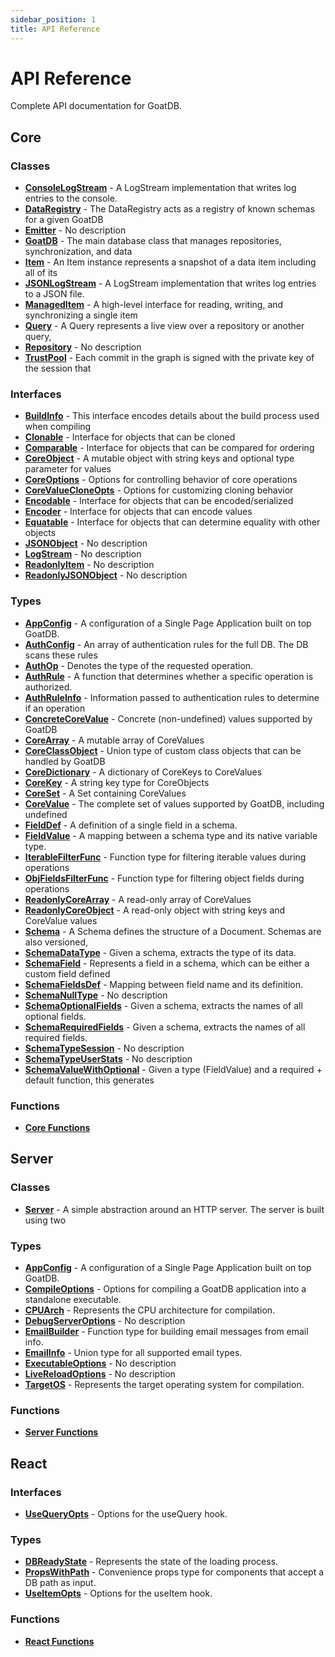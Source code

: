 ```yaml
---
sidebar_position: 1
title: API Reference
---
```


# API Reference

Complete API documentation for GoatDB.

## Core

### Classes

- **[ConsoleLogStream](./classes/consolelogstream)** - A LogStream implementation that writes log entries to the console.
- **[DataRegistry](./classes/dataregistry)** - The DataRegistry acts as a registry of known schemas for a given GoatDB
- **[Emitter](./classes/emitter)** - No description
- **[GoatDB](./classes/goatdb)** - The main database class that manages repositories, synchronization, and data
- **[Item](./classes/item)** - An Item instance represents a snapshot of a data item including all of its
- **[JSONLogStream](./classes/jsonlogstream)** - A LogStream implementation that writes log entries to a JSON file.
- **[ManagedItem](./classes/manageditem)** - A high-level interface for reading, writing, and synchronizing a single item
- **[Query](./classes/query)** - A Query represents a live view over a repository or another query,
- **[Repository](./classes/repository)** - No description
- **[TrustPool](./classes/trustpool)** - Each commit in the graph is signed with the private key of the session that

### Interfaces

- **[BuildInfo](./interfaces/buildinfo)** - This interface encodes details about the build process used when compiling
- **[Clonable](./interfaces/clonable)** - Interface for objects that can be cloned
- **[Comparable](./interfaces/comparable)** - Interface for objects that can be compared for ordering
- **[CoreObject](./interfaces/coreobject)** - A mutable object with string keys and optional type parameter for values
- **[CoreOptions](./interfaces/coreoptions)** - Options for controlling behavior of core operations
- **[CoreValueCloneOpts](./interfaces/corevaluecloneopts)** - Options for customizing cloning behavior
- **[Encodable](./interfaces/encodable)** - Interface for objects that can be encoded/serialized
- **[Encoder](./interfaces/encoder)** - Interface for objects that can encode values
- **[Equatable](./interfaces/equatable)** - Interface for objects that can determine equality with other objects
- **[JSONObject](./interfaces/jsonobject)** - No description
- **[LogStream](./interfaces/logstream)** - No description
- **[ReadonlyItem](./interfaces/readonlyitem)** - No description
- **[ReadonlyJSONObject](./interfaces/readonlyjsonobject)** - No description

### Types

- **[AppConfig](./types/appconfig)** - A configuration of a Single Page Application built on top GoatDB.
- **[AuthConfig](./types/authconfig)** - An array of authentication rules for the full DB. The DB scans these rules
- **[AuthOp](./types/authop)** - Denotes the type of the requested operation.
- **[AuthRule](./types/authrule)** - A function that determines whether a specific operation is authorized.
- **[AuthRuleInfo](./types/authruleinfo)** - Information passed to authentication rules to determine if an operation
- **[ConcreteCoreValue](./types/concretecorevalue)** - Concrete (non-undefined) values supported by GoatDB
- **[CoreArray](./types/corearray)** - A mutable array of CoreValues
- **[CoreClassObject](./types/coreclassobject)** - Union type of custom class objects that can be handled by GoatDB
- **[CoreDictionary](./types/coredictionary)** - A dictionary of CoreKeys to CoreValues
- **[CoreKey](./types/corekey)** - A string key type for CoreObjects
- **[CoreSet](./types/coreset)** - A Set containing CoreValues
- **[CoreValue](./types/corevalue)** - The complete set of values supported by GoatDB, including undefined
- **[FieldDef](./types/fielddef)** - A definition of a single field in a schema.
- **[FieldValue](./types/fieldvalue)** - A mapping between a schema type and its native variable type.
- **[IterableFilterFunc](./types/iterablefilterfunc)** - Function type for filtering iterable values during operations
- **[ObjFieldsFilterFunc](./types/objfieldsfilterfunc)** - Function type for filtering object fields during operations
- **[ReadonlyCoreArray](./types/readonlycorearray)** - A read-only array of CoreValues
- **[ReadonlyCoreObject](./types/readonlycoreobject)** - A read-only object with string keys and CoreValue values
- **[Schema](./types/schema)** - A Schema defines the structure of a Document. Schemas are also versioned,
- **[SchemaDataType](./types/schemadatatype)** - Given a schema, extracts the type of its data.
- **[SchemaField](./types/schemafield)** - Represents a field in a schema, which can be either a custom field defined
- **[SchemaFieldsDef](./types/schemafieldsdef)** - Mapping between field name and its definition.
- **[SchemaNullType](./types/schemanulltype)** - No description
- **[SchemaOptionalFields](./types/schemaoptionalfields)** - Given a schema, extracts the names of all optional fields.
- **[SchemaRequiredFields](./types/schemarequiredfields)** - Given a schema, extracts the names of all required fields.
- **[SchemaTypeSession](./types/schematypesession)** - No description
- **[SchemaTypeUserStats](./types/schematypeuserstats)** - No description
- **[SchemaValueWithOptional](./types/schemavaluewithoptional)** - Given a type (FieldValue) and a required + default function, this generates

### Functions

- **[Core Functions](./functions-core)**

## Server

### Classes

- **[Server](./classes/server)** - A simple abstraction around an HTTP server. The server is built using two

### Types

- **[AppConfig](./types/appconfig)** - A configuration of a Single Page Application built on top GoatDB.
- **[CompileOptions](./types/compileoptions)** - Options for compiling a GoatDB application into a standalone executable.
- **[CPUArch](./types/cpuarch)** - Represents the CPU architecture for compilation.
- **[DebugServerOptions](./types/debugserveroptions)** - No description
- **[EmailBuilder](./types/emailbuilder)** - Function type for building email messages from email info.
- **[EmailInfo](./types/emailinfo)** - Union type for all supported email types.
- **[ExecutableOptions](./types/executableoptions)** - No description
- **[LiveReloadOptions](./types/livereloadoptions)** - No description
- **[TargetOS](./types/targetos)** - Represents the target operating system for compilation.

### Functions

- **[Server Functions](./functions-server)**

## React

### Interfaces

- **[UseQueryOpts](./interfaces/usequeryopts)** - Options for the useQuery hook.

### Types

- **[DBReadyState](./types/dbreadystate)** - Represents the state of the loading process.
- **[PropsWithPath](./types/propswithpath)** - Convenience props type for components that accept a DB path as input.
- **[UseItemOpts](./types/useitemopts)** - Options for the useItem hook.

### Functions

- **[React Functions](./functions-react)**

